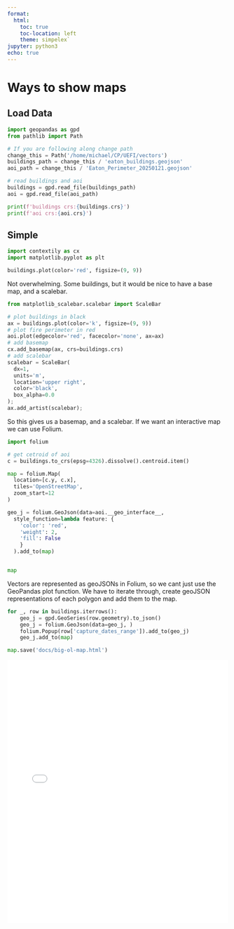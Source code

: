 ```yaml
---
format:
  html:
    toc: true
    toc-location: left
    theme: simpelex`
jupyter: python3
echo: true
---
```


# Ways to show maps

## Load Data
```python
import geopandas as gpd
from pathlib import Path

# If you are following along change path 
change_this = Path('/home/michael/CP/UEFI/vectors')
buildings_path = change_this / 'eaton_buildings.geojson'
aoi_path = change_this / 'Eaton_Perimeter_20250121.geojson'

# read buildings and aoi
buildings = gpd.read_file(buildings_path)
aoi = gpd.read_file(aoi_path)

print(f'buildings crs:{buildings.crs}')
print(f'aoi crs:{aoi.crs}')
```
## Simple

```python

import contextily as cx
import matplotlib.pyplot as plt

buildings.plot(color='red', figsize=(9, 9))
```

Not overwhelming.  Some buildings, but it would be nice to have a base map, and a scalebar.

```python
from matplotlib_scalebar.scalebar import ScaleBar

# plot buildings in black
ax = buildings.plot(color='k', figsize=(9, 9))
# plot fire perimeter in red
aoi.plot(edgecolor='red', facecolor='none', ax=ax)
# add basemap
cx.add_basemap(ax, crs=buildings.crs)
# add scalebar
scalebar = ScaleBar(
  dx=1,
  units='m',
  location='upper right',
  color='black',
  box_alpha=0.0
);
ax.add_artist(scalebar);
```

So this gives us a basemap, and a scalebar.  If we want an interactive map we can use Folium.

```python
import folium

# get cetroid of aoi
c = buildings.to_crs(epsg=4326).dissolve().centroid.item()

map = folium.Map(
  location=[c.y, c.x],
  tiles='OpenStreetMap',
  zoom_start=12
)

geo_j = folium.GeoJson(data=aoi.__geo_interface__,
  style_function=lambda feature: {
    'color': 'red',
    'weight': 2,
    'fill': False
    }
  ).add_to(map)


map
```

Vectors are represented as geoJSONs in Folium, so we cant just use the GeoPandas plot function.  We have to iterate through, create geoJSON representations of each polygon and add them to the map.

```python

for _, row in buildings.iterrows():
    geo_j = gpd.GeoSeries(row.geometry).to_json()
    geo_j = folium.GeoJson(data=geo_j, )
    folium.Popup(row['capture_dates_range']).add_to(geo_j)
    geo_j.add_to(map)

map.save('docs/big-ol-map.html')

```

::: {format="html"}
<iframe src="big-ol-map.html" width="100%" height="600px" frameborder="0"></iframe>
:::